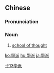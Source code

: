 {{also|学派}}
==Chinese==
{{zh-forms|s=学派}}

===Pronunciation===
{{zh-pron
|m=xuépài
|c=hok6 paai3
|mn=ha̍k-phài
|cat=n
}}

===Noun===
{{zh-noun}}

# [[school of thought]]

[[Category:Advanced Mandarin|子13學派]]

[[ko:學派]]
[[hu:學派]]
[[ja:學派]]